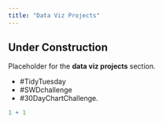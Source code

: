 ```yaml
---
title: "Data Viz Projects"
---
```


::: {.callout-note}
## Under Construction
:::

Placeholder for the __data viz projects__ section.

- #TidyTuesday
- #SWDchallenge
- #30DayChartChallenge.

```r
1 + 1
```
